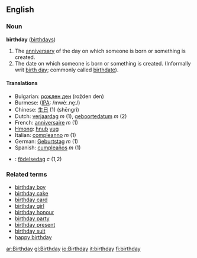 ==English==

===Noun===
'''birthday'''  ([[birthdays]])
# The [[anniversary]] of the day on which someone is born or something is created.
# The date on which someone is born or something is created. (Informally writ [[birth day]]; commonly called [[birthdate]]).

====Translations====
*Bulgarian: [[рожден ден]] (rožden den)
*Burmese: ([[IPA]]: /mwèː.nḛː/)
*Chinese: [[生日]] (1) (shēngrì)
*Dutch: [[verjaardag]] ''m'' (1), [[geboortedatum]] ''m'' (2)
*French: [[anniversaire]] ''m'' (1)
*[[w:Hmong_language|Hmong]]: [[hnub]] [[yug]]
*Italian: [[compleanno]] ''m'' (1)
*German: [[Geburtstag]] ''m'' (1)
*Spanish: [[cumpleaños]] ''m'' (1)
*{{sv}}: [[födelsedag]] ''c'' (1,2)

===Related terms===
*[[birthday boy]]
*[[birthday cake]]
*[[birthday card]]
*[[birthday girl]]
*[[birthday honour]]
*[[birthday party]]
*[[birthday present]]
*[[birthday suit]]
*[[happy birthday]]

[[ar:Birthday]]
[[gl:Birthday]]
[[io:Birthday]]
[[it:birthday]]
[[fi:birthday]]